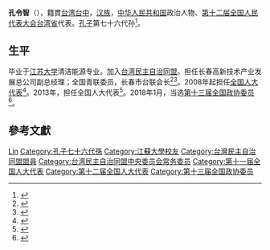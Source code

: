'''孔令智'''（{{bd|1968年||}}），籍貫[[台湾|台湾]][[台中|台中]]，[[汉族|汉族]]，[[中华人民共和国|中华人民共和国]]政治人物、[[第十二届全国人民代表大会|第十二届全国人民代表大会]][[中华人民共和国台湾省|台湾省]]代表。[[孔子|孔子]]第七十六代孙<ref>{{Cite web|url=http://news.163.com/15/0307/16/AK4ATTFT00014AEE.html|title=7日两会台籍代表委员热搜榜：黄植诚、张宁、孔令智|accessdate=2018-04-25|last=网易|work=网易新闻|archive-url=https://web.archive.org/web/20180425183717/http://news.163.com/15/0307/16/AK4ATTFT00014AEE.html|archive-date=2018-04-25|dead-url=yes}}</ref>。

== 生平 ==
毕业于[[江苏大学|江苏大学]]清洁能源专业。加入[[台湾民主自治同盟|台湾民主自治同盟]]。担任长春高新技术产业发展总公司副总经理；全国青联委员，长春市台联会长<ref>{{Cite web|url=http://www.taiwan.cn/xwzx/la/201603/t20160311_11407823.htm|title=孔令智：两岸交流不深入不行 不投入真情实意不行_两岸_中国台湾网|accessdate=2018-04-25|last=陈佳慧|work=www.taiwan.cn|archive-date=2018-06-22|archive-url=https://web.archive.org/web/20180622192754/http://www.taiwan.cn/xwzx/la/201603/t20160311_11407823.htm|dead-url=no}}</ref><ref>{{Cite web|url=http://hk.crntt.com/doc/1041/5/2/3/104152362.html?coluid=9&kindid=16671&docid=104152362&mdate=0309005306|title=中國評論新聞：孔令智答中評：習講話宣誓和平統一決心|accessdate=2018-04-25|work=hk.crntt.com|archive-date=2018-04-24|archive-url=https://web.archive.org/web/20180424202536/http://hk.crntt.com/doc/1041/5/2/3/104152362.html?coluid=9&kindid=16671&docid=104152362&mdate=0309005306|dead-url=no}}</ref>。2008年起担任[[全国人大代表|全国人大代表]]<ref>{{cite news|title=全国人大代表信息-孔令智|url=http://210.82.31.1:8084/delegate/viewDelegate.action?dbid=112707|accessdate=2013-04-05|newspaper=全国人大网|archive-url=https://web.archive.org/web/20140527234052/http://www.npc.gov.cn/delegate/viewDelegate.action?dbid=112707|archive-date=2014-05-27|dead-url=yes}}</ref>。2013年，担任全国人大代表<ref>{{cite news|title=全国人大代表信息-孔令智|url=http://210.82.31.1:8084/delegate/viewDelegate.action?dbid=122707|accessdate=2013-04-05|newspaper=全国人大网|archive-url=https://web.archive.org/web/20140527230859/http://www.npc.gov.cn/delegate/viewDelegate.action?dbid=122707|archive-date=2014-05-27|dead-url=yes}}</ref>。2018年1月，当选[[中国人民政治协商会议第十三届全国委员会委员名单|第十三届全国政协委员]]<ref>{{Cite web|url=http://sports.163.com/18/0126/06/D92BRKK400051C89.html|title=中国人民政治协商会议第十三届全国委员会委员名单|accessdate=2018-01-26|last=|work=网易|archive-url=https://web.archive.org/web/20180127143232/http://sports.163.com/18/0126/06/D92BRKK400051C89.html|archive-date=2018-01-27|dead-url=yes}}</ref>。

== 參考文獻 ==
{{reflist}}

{{第十届台盟中央委员会}}

{{Authority control}}
{{DEFAULTSORT:Kong孔}}
[[Category:孔姓|Lin]]
[[Category:孔子七十六代孫|Category:孔子七十六代孫]]
[[Category:江蘇大學校友|Category:江蘇大學校友]]
[[Category:台灣民主自治同盟盟員|Category:台灣民主自治同盟盟員]]
[[Category:台湾民主自治同盟中央委员会常务委员|Category:台湾民主自治同盟中央委员会常务委员]]
[[Category:第十一届全国人大代表|Category:第十一届全国人大代表]]
[[Category:第十二届全国人大代表|Category:第十二届全国人大代表]]
[[Category:第十三届全国政协委员|Category:第十三届全国政协委员]]